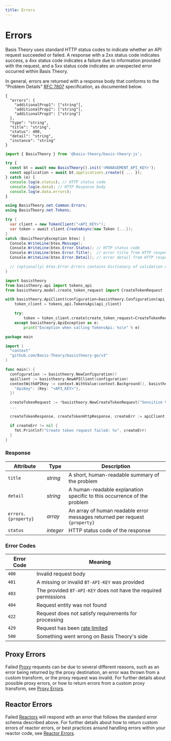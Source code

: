 ```yaml
---
title: Errors
---
```



# Errors

Basis Theory uses standard HTTP status codes to indicate whether an API request succeeded or failed.
A response with a 2xx status code indicates success, a 4xx status code indicates a failure due to information provided with the request,
and a 5xx status code indicates an unexpected error occurred within Basis Theory.

In general, errors are returned with a response body that conforms to the "Problem Details"
[RFC 7807](https://datatracker.ietf.org/doc/html/rfc7807) specification, as documented below.

<Tabs className="bt-tabs" groupId="languages">
  <TabItem value="shell" label="cURL">

```shell showLineNumbers
{
  "errors": {
    "additionalProp1": ["string"],
    "additionalProp2": ["string"],
    "additionalProp3": ["string"]
  },
  "type": "string",
  "title": "string",
  "status": 400,
  "detail": "string",
  "instance": "string"
}
```

  </TabItem>
  <TabItem value="javascript" label="JavaScript">

```javascript showLineNumbers
import { BasisTheory } from '@basis-theory/basis-theory-js';

try {
  const bt = await new BasisTheory().init('<MANAGEMENT_API_KEY>');
  const application = await bt.applications.create({ ... });
} catch (e) {
  console.log(e.status); // HTTP status code
  console.log(e.data); // HTTP Response body
  console.log(e.data.errors);
}
```

  </TabItem>
  <TabItem value="csharp" label="C#">

```csharp showLineNumbers
using BasisTheory.net.Common.Errors;
using BasisTheory.net.Tokens;

try {
  var client = new TokenClient("<API_KEY>");
  var token = await client.CreateAsync(new Token {...});
}
catch (BasisTheoryException btex) {
  Console.WriteLine(btex.Message);
  Console.WriteLine(btex.Error.Status); // HTTP status code
  Console.WriteLine(btex.Error.Title);  // error title from HTTP response
  Console.WriteLine(btex.Error.Detail); // error detail from HTTP response

  // (optionally) btex.Error.Errors contains Dictionary of validation errors
}
```

  </TabItem>
  <TabItem value="python" label="Python">

```python showLineNumbers
import basistheory
from basistheory.api import tokens_api
from basistheory.model.create_token_request import CreateTokenRequest

with basistheory.ApiClient(configuration=basistheory.Configuration(api_key="<API_KEY>")) as api_client:
    token_client = tokens_api.TokensApi(api_client)

    try:
        token = token_client.create(create_token_request=CreateTokenRequest(...))
    except basistheory.ApiException as e:
        print("Exception when calling TokensApi: %s\n" % e)
```

  </TabItem>
  <TabItem value="go" label="Go">

```go showLineNumbers
package main

import (
  "context"
  "github.com/Basis-Theory/basistheory-go/v3"
)

func main() {
  configuration := basistheory.NewConfiguration()
  apiClient := basistheory.NewAPIClient(configuration)
  contextWithAPIKey := context.WithValue(context.Background(), basistheory.ContextAPIKeys, map[string]basistheory.APIKey{
    "ApiKey": {Key: "<API_KEY>"},
  })

  createTokenRequest := *basistheory.NewCreateTokenRequest("Sensitive Value")
  ...

  createTokenResponse, createTokenHttpResponse, createErr := apiClient.TokensApi.Create(contextWithAPIKey).CreateTokenRequest(createTokenRequest).Execute()

  if createErr != nil {
    fmt.Printlnf("Create token request failed: %v", createErr)
  }
}
```

  </TabItem>
</Tabs>

### Response

| Attribute           | Type      | Description                                                                 |
|---------------------|-----------|-----------------------------------------------------------------------------|
| `title`             | _string_  | A short, human-readable summary of the problem                              |
| `detail`            | _string_  | A human-readable explanation specific to this occurrence of the problem     |
| `errors.{property}` | _array_   | An array of human readable error messages returned per request `{property}` |
| `status`            | _integer_ | HTTP status code of the response                                            |

### Error Codes

| Error Code | Meaning                                                          |
|------------|------------------------------------------------------------------|
| `400`      | Invalid request body                                             |
| `401`      | A missing or invalid `BT-API-KEY` was provided                   |
| `403`      | The provided `BT-API-KEY` does not have the required permissions |
| `404`      | Request entity was not found                                     |
| `422`      | Request does not satisfy requirements for processing             |
| `429`      | Request has been [rate limited](#limits)                         |
| `500`      | Something went wrong on Basis Theory's side                      |

## Proxy Errors

Failed [Proxy](/docs/api/proxies) requests can be due to several different reasons, such as an error being returned
by the proxy destination, an error was thrown from a custom transform, or the proxy request was invalid.
For further details about possible proxy errors, or how to return errors from a custom proxy transform, see [Proxy Errors](/docs/api/proxies/proxy-errors).

## Reactor Errors

Failed [Reactors](/docs/concepts/what-are-reactors) will respond with an error that follows the standard error schema described above.
For further details about how to return custom errors of reactor errors, or best practices around handling errors within your reactor code,
see [Reactor Errors](/docs/api/reactors/reactor-errors).
